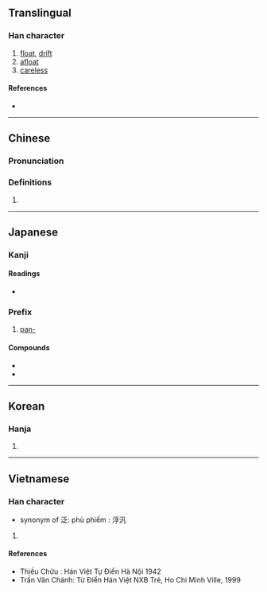 {{character info/new}}
{{also|泛}}
==Translingual==

===Han character===
{{Han char|rn=85|rad=水|as=03|sn=6|four=37110|canj=EHNI|ids=⿰氵凡}}

# [[float]], [[drift]]
# [[afloat]]
# [[careless]]

====References====
* {{Han ref|kx=0604.150|dkj=17120|dj=0998.100|hdz=31553.020|uh=6C4E|ud=27726|bh=A6C6|bd=42694}}

----

==Chinese==
{{zh-forms}}

===Pronunciation===
{{zh-pron
|m=fàn
|c=faan3,faan4,faan6
|mc=y
|oc=y
|ma=
|cat=v,a
}}

===Definitions===
{{zh-hanzi}}

# {{rfdef|lang=zh}}

----

==Japanese==

===Kanji===
{{ja-kanji|grade=|rs=水03}}

====Readings====
* {{ja-readings|goon=[[ほん]] (hon)|kanon=[[はん]] (han)|on=[[ふう]] (fū), [[ほう]] (hō), [[ぶ]] (bu)|kun=[[ただよう]] (tadayou), [[ひろい]] (hiroi)|nanori=[[ひろし]] (hiroshi), [[ひろ]] (hiro), [[みな]] (mina)}}

===Prefix===
{{ja-pos|prefix|はん}}

# [[pan-]]

====Compounds====
* {{m|ja|汎心論||tr={{l|ja|はんしんろん}}, [[hanshinron#Japanese|hanshinron]]|panpsychism}}
* {{l/ja|汎神論}}

----

==Korean==

===Hanja===
{{ko-hanja|hangeul=[[범]], [[봉]]|eumhun=|rv=beom, bong|mr=pŏm, pong|y=pem, pong}}

# {{defn|lang=ko|sort=水03}}

----

==Vietnamese==

===Han character===
{{vi-hantu|[[phiếm]]|rs=水03}}
* synonym of 泛: phù phiếm : 浮汎

# {{defn|lang=vi|sort=水03}}

====References====
* Thiều Chửu : Hán Việt Tự Điển Hà Nội 1942
* Trần Văn Chánh: Từ Điển Hán Việt NXB Trẻ, Ho Chi Minh Ville, 1999
